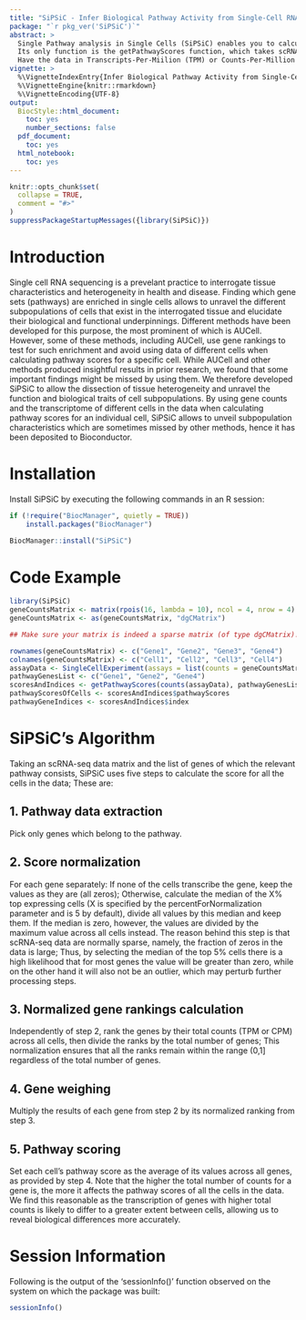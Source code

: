 ```yaml
---
title: "SiPSiC - Infer Biological Pathway Activity from Single-Cell RNA-Seq Data"
package: "`r pkg_ver('SiPSiC')`"
abstract: >
  Single Pathway analysis in Single Cells (SiPSiC) enables you to calculate a per-cell score for a biological pathway of your choice from single-cell RNA-seq (scRNA-seq) data. 
  Its only function is the getPathwayScores function, which takes scRNA-seq data and an array containing the names of the genes comprising the relevant biological pathway, and calculates pathway scores for each cell in the data. 
  Have the data in Transcripts-Per-Miilion (TPM) or Counts-Per-Million (CPM) units for best results.
vignette: >
  %\VignetteIndexEntry{Infer Biological Pathway Activity from Single-Cell RNA-Seq Data}
  %\VignetteEngine{knitr::rmarkdown}
  %\VignetteEncoding{UTF-8}
output: 
  BiocStyle::html_document:
    toc: yes
    number_sections: false
  pdf_document:
    toc: yes
  html_notebook:
    toc: yes
---
```


```r
knitr::opts_chunk$set(
  collapse = TRUE,
  comment = "#>"
)
suppressPackageStartupMessages({library(SiPSiC)})
```

# Introduction
Single cell RNA sequencing is a prevelant practice to interrogate tissue characteristics and heterogeneity in health and disease. Finding which gene sets (pathways) are enriched in single cells allows to unravel
the different subpopulations of cells that exist in the interrogated tissue and elucidate their biological and functional underpinnings. Different methods have been developed for this purpose, the most prominent 
of which is AUCell. However, some of these methods, including AUCell, use gene rankings to test for such enrichment and avoid using data of different cells when calculating pathway scores for a specific cell. 
While AUCell and other methods produced insightful results in prior research, we found that some important findings might be missed by using them. We therefore developed SiPSiC to allow the dissection of tissue 
heterogeneity and unravel the function and biological traits of cell subpopulations. By using gene counts and the transcriptome of different cells in the data when calculating pathway scores for an individual cell, 
SiPSiC allows to unveil subpopulation characteristics which are sometimes missed by other methods, hence it has been deposited to Bioconductor.  

# Installation
Install SiPSiC by executing the following commands in an R session:

```r
if (!require("BiocManager", quietly = TRUE))
    install.packages("BiocManager")

BiocManager::install("SiPSiC")
```

# Code Example
```r
library(SiPSiC)
geneCountsMatrix <- matrix(rpois(16, lambda = 10), ncol = 4, nrow = 4)
geneCountsMatrix <- as(geneCountsMatrix, "dgCMatrix")

## Make sure your matrix is indeed a sparse matrix (of type dgCMatrix)! 

rownames(geneCountsMatrix) <- c("Gene1", "Gene2", "Gene3", "Gene4")
colnames(geneCountsMatrix) <- c("Cell1", "Cell2", "Cell3", "Cell4")
assayData <- SingleCellExperiment(assays = list(counts = geneCountsMatrix))
pathwayGenesList <- c("Gene1", "Gene2", "Gene4")
scoresAndIndices <- getPathwayScores(counts(assayData), pathwayGenesList) # The third parameter, percentForNormalization, is optional; If not specified, its value is set to 5.
pathwayScoresOfCells <- scoresAndIndices$pathwayScores
pathwayGeneIndices <- scoresAndIndices$index
```
# SiPSiC's Algorithm
Taking an scRNA-seq data matrix and the list of genes of which the relevant pathway consists, SiPSiC uses five steps to calculate the score for all the cells in the data; These are:

## 1. Pathway data extraction 
Pick only genes which belong to the pathway.

## 2. Score normalization 
For each gene separately: If none of the cells transcribe the gene, keep the values as they are (all zeros); Otherwise, calculate the median of the X% top expressing cells (X is specified by the percentForNormalization parameter and is 5 by default), divide all values by this median and keep them. If the median is zero, however, the values are divided by the maximum value across all cells instead.
The reason behind this step is that scRNA-seq data are normally sparse, namely, the fraction of zeros in the data is large; Thus, by selecting the median of the top 5% cells there is a high likelihood that for most genes the value will be greater than zero, while on the other hand it will also not be an outlier, which may perturb further processing steps.

## 3. Normalized gene rankings calculation
Independently of step 2, rank the genes by their total counts (TPM or CPM) across all cells, then divide the ranks by the total number of genes; This normalization ensures that all the ranks remain within the range (0,1] regardless of the total number of genes.

## 4. Gene weighing
Multiply the results of each gene from step 2 by its normalized ranking from step 3.

## 5. Pathway scoring
Set each cell’s pathway score as the average of its values across all genes, as provided by step 4. Note that the higher the total number of counts for a gene is, the more it affects the pathway scores of all the cells in the data. We find this reasonable as the transcription of genes with higher total counts is likely to differ to a greater extent between cells, allowing us to reveal biological differences more accurately.


# Session Information
Following is the output of the 'sessionInfo()' function observed on the system on which the package was built:
```r
sessionInfo()
```